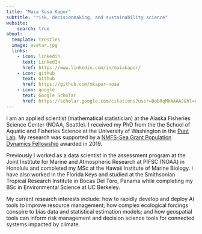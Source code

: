 ```yaml
---
title: "Maia Sosa Kapur"
subtitle: "risk, decisionmaking, and sustainability science"
website: 
    search: true
about:
  template: trestles
  image: avatar.jpg
  links:  
    - icon: linkedin
      text: LinkedIn
      href: https://www.linkedin.com/in/maiakapur/
    - icon: github
      text: Github
      href: https://github.com/mkapur-noaa
    - icon: google
      text: Google Scholar
      href: https://scholar.google.com/citations?user=BobRqMkAAAAJ&hl=en
---
```


I am an applied scientist (mathematical statistician) at the Alaska Fisheries Science Center (NOAA, Seattle). I received my PhD from the the School of Aquatic and Fisheries Science at the University of Washington in the [Punt Lab](http://puntlab.washington.edu/maia-kapur/). My research was supported by a [NMFS-Sea Grant Population Dynamics Fellowship](https://seagrant.noaa.gov/News/Article/ArtMID/1660/ArticleID/2750/NOAA-Sea-Grant-and-Fisheries-announce-2019-Ecosystem-and-Population-Dynamics-Fellows) awarded in 2019.

Previously I worked as a data scientist in the assessment program at the Joint Institute for Marine and Atmospheric Research at PIFSC (NOAA) in Honolulu and completed my MSc at the Hawaii Institute of Marine Biology. I have also worked in the Florida Keys and studied at the Smithsonian Tropical Research Institute in Bocas Del Toro, Panama while completing my BSc in Environmental Science at UC Berkeley.

My current research interests include: how to rapidly develop and deploy AI tools to improve resource management; how complex ecological forcings conspire to bias data and statistical estimation models; and how geospatial tools can inform risk management and decision science tools for connected systems impacted by climate.
